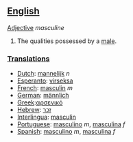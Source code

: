 == [[English]] ==

[[Adjective]]
''masculine''

#The qualities possessed by a [[male]].

=== [[Translations]] ===
*[[Dutch]]: [[mannelijk]] ''n''
*[[Esperanto]]: [[virseksa]]
*[[French]]: [[masculin]] ''m''
*[[German]]: [[männlich]]
*[[Greek]]:[[αρσενικό]]
*[[Hebrew]]: [[זכר]]
*[[Interlingua]]: [[masculin]]
*[[Portuguese]]: [[masculino]] ''m'', [[masculina]] ''f''
*[[Spanish]]: [[masculino]] ''m'', [[masculina]] ''f''